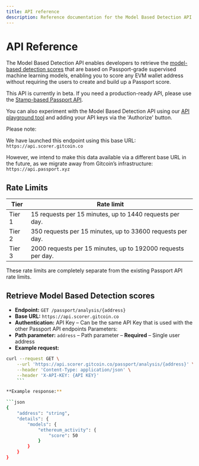 ```yaml
---
title: API reference
description: Reference documentation for the Model Based Detection API.
---
```



# API Reference

The Model Based Detection API enables developers to retrieve the [model-based detection scores](available-models) that are based on Passport-grade supervised machine learning models, enabling you to score any EVM wallet address without requiring the users to create and build up a Passport score. 

This API is currently in beta. If you need a production-ready API, please use the [Stamp-based Passport API](../passport-api/overview).

You can also experiment with the Model Based Detection API using our [API playground tool](https://api.scorer.gitcoin.co/passport/docs#/Passport%20Analysis/passport_api_get_analysis) and adding your API keys via the 'Authorize' button.

<Callout type="info">
Please note:

We have launched this endpoint using this base URL: `https://api.scorer.gitcoin.co`

However, we intend to make this data available via a different base URL in the future, as we migrate away from Gitcoin’s infrastructure: `https://api.passport.xyz`
</Callout>

## Rate Limits

|Tier |Rate limit |
|--|--|
|Tier 1 | 15 requests per 15 minutes, up to 1440 requests per day. |
|Tier 2 | 350 requests per 15 minutes, up to 33600 requests per day. |
|Tier 3 | 2000 requests per 15 minutes, up to 192000 requests per day. |

These rate limits are completely separate from the existing Passport API rate limits.


## Retrieve Model Based Detection scores

* **Endpoint:** `GET /passport/analysis/{address}`
* **Base URL:** `https://api.scorer.gitcoin.co`
* **Authentication:** API Key – Can be the same API Key that is used with the other Passport API endpoints Parameters:
* **Path parameter:** `address` – Path parameter – **Required** – Single user address 
* **Example request:**

```bash
curl --request GET \
    --url 'https://api.scorer.gitcoin.co/passport/analysis/{address}' \
    --header 'Content-Type: application/json' \
    --header 'X-API-KEY: {API KEY}'
    ```

**Example response:**

```json
{
    "address": "string",
    "details": {
        "models": {
            "ethereum_activity": {
                "score": 50 
            }
        } 
    }
}
```
